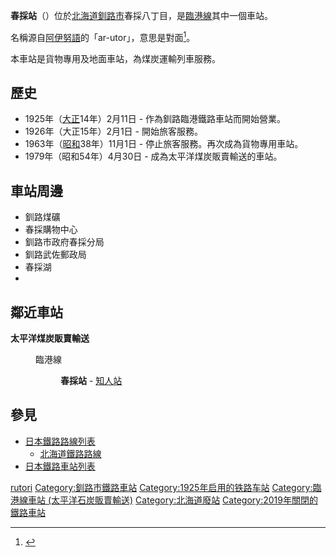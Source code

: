 {{noteTA
|T=zh-tw:春採車站;zh-hk:春採站;zh-cn:春採站;
|1=zh-tw:春採車站;zh-hk:春採站;zh-cn:春採站;
}}
{{日本車站資訊
|公司色 = 
|文字色 = 
|站名 =  春採站
|圖片 = Harutori Station.jpg
|pxl = 
|圖片說明 = 原春採站站舍（2011年）
|日文原名 = 春採
|平假名 = はるとり
|羅馬拼音 = Harutori
|副站名 = 
|前一站 = 
|前一站距離 = 
|後一站距離 = 4.0
|後一站 = [[知人站|知人]]
|電報略號 = 
|車站編號 = 
|停站路線數 = 
|所屬公司 = {{link-ja|太平洋石炭販賣輸送|太平洋石炭販売輸送}}
|所屬路線 = [[太平洋煤炭販賣輸送臨港線|臨港線]]
|距離 = 0.0
|起點站 = 春採
|所在地 = [[北海道|北海道]][[釧路市|釧路市]]春採八丁目
|車站構造 = 地面車站
|月台配置 = 
|啟用年月日 = 1925年（大正14年）2月11日
|廢站年月日 = 
|乘客人數 = 
|上下車人次 = 
|統計年度 = 
|轉車 = 
|備註 = 貨物專用車站
|全寬備註 = 
}}

'''春採站'''（{{jpn|j=春採駅|hg=はるとりえき|rm=Harutori eki|f=y}}）位於[[北海道|北海道]][[釧路市|釧路市]]春採八丁目，是{{link-ja|太平洋石炭販賣輸送|太平洋石炭販売輸送}}[[太平洋煤炭販賣輸送臨港線|臨港線]]其中一個車站。

名稱源自[[阿伊努語|阿伊努語]]的「ar-utor」，意思是對面<ref>{{Cite web|url=http://www.pref.hokkaido.lg.jp/ks/ass/grp/101110P.pdf|title=アイヌ語地名リスト|accessdate=2017-08-17|author=北海道庁|date=|publisher=北海道庁|archive-date=2018-04-17|archive-url=https://web.archive.org/web/20180417012359/http://www.pref.hokkaido.lg.jp/ks/ass/grp/101110P.pdf|dead-url=no}}</ref>。

本車站是貨物專用及地面車站，為煤炭運輸列車服務。

== 歷史 ==
* 1925年（[[大正|大正]]14年）2月11日 - 作為釧路臨港鐵路車站而開始營業。
* 1926年（大正15年）2月1日 - 開始旅客服務。
* 1963年（[[昭和|昭和]]38年）11月1日 - 停止旅客服務。再次成為貨物專用車站。
* 1979年（昭和54年）4月30日 - 成為太平洋煤炭販賣輸送的車站。

== 車站周邊 ==
* 釧路煤礦
* 春採購物中心
* 釧路市政府春採分局
* 釧路武佐郵政局
* 春採湖
* {{link-ja|北海道道113號釧路環狀線|北海道道113号釧路環状線}}

== 鄰近車站 ==
'''太平洋煤炭販賣輸送'''
: 臨港線
:: '''春採站''' - [[知人站|知人站]]

== 參見 ==
* [[日本鐵路路線列表|日本鐵路路線列表]]
** [[北海道鐵路路線|北海道鐵路路線]]
* [[日本鐵路車站列表|日本鐵路車站列表]]

{{japan-rail-stub}}

{{Commonscat|Harutori Station}}
{{DEFAULTSORT:Harutori}}
[[Category:日本鐵路車站_Ha|rutori]]
[[Category:釧路市鐵路車站|Category:釧路市鐵路車站]]
[[Category:1925年启用的铁路车站|Category:1925年启用的铁路车站]]
[[Category:臨港線車站_(太平洋石炭販賣輸送)|Category:臨港線車站 (太平洋石炭販賣輸送)]]
[[Category:北海道廢站|Category:北海道廢站]]
[[Category:2019年關閉的鐵路車站|Category:2019年關閉的鐵路車站]]